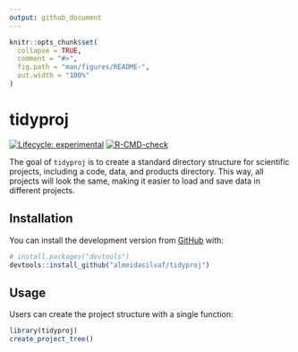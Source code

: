 ```yaml
---
output: github_document
---
```


<!-- README.md is generated from README.Rmd. Please edit that file -->

```r
knitr::opts_chunk$set(
  collapse = TRUE,
  comment = "#>",
  fig.path = "man/figures/README-",
  out.width = "100%"
)
```

# tidyproj

<!-- badges: start -->
[![Lifecycle: experimental](https://img.shields.io/badge/lifecycle-experimental-orange.svg)](https://lifecycle.r-lib.org/articles/stages.html#experimental)
[![R-CMD-check](https://github.com/almeidasilvaf/tidyproj/workflows/R-CMD-check/badge.svg)](https://github.com/almeidasilvaf/tidyproj/actions)
<!-- badges: end -->

The goal of `tidyproj` is to create a standard directory structure for scientific projects, including a code, data, and products directory. This way, all projects will look the same, making it easier to load and save data in different projects.

## Installation

You can install the development version from [GitHub](https://github.com/) with:

``` r
# install.packages("devtools")
devtools::install_github("almeidasilvaf/tidyproj")
```

## Usage

Users can create the project structure with a single function:

```r
library(tidyproj)
create_project_tree()
```
